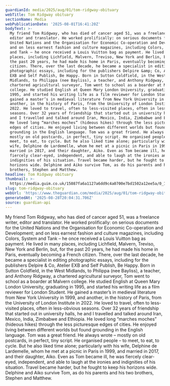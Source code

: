 ```yaml
---
guardianId: media/2025/aug/01/tom-ridgway-obituary
webTitle: Tom Ridgway obituary
sectionName: Media
webPublicationDate: '2025-08-01T16:41:20Z'
bodyText: >-
  My friend Tom Ridgway, who has died of cancer aged 51, was a freelance writer,
  editor and translator. He worked prolifically: on serious documents for the
  United Nations and the Organisation for Economic Co-operation and Development;
  and on less earnest fashion and culture magazines, including Colors, System
  and Tank – he once received a Louis Vuitton bag as payment. He lived in many
  places, including Lichfield, Malvern, Treviso, New York and Berlin, but, for
  the past 20 years, he had made his home in Paris, eventually becoming a French
  citizen. There, over the last decade, he became a specialist in editing
  photographic essays, including for the publishers Delpire &amp; Co, Atelier
  EXB and Self Publish, Be Happy. Born in Sutton Coldfield, in the West
  Midlands, to Philippa (nee Bayliss), a teacher, and Anthony Ridgway, a
  chartered agricultural surveyor, Tom went to school as a boarder at Malvern
  college. He studied English at Queen Mary London University, graduating in
  1995, and started his writing life as a film reviewer for London Student. He
  gained a master’s in medieval literature from New York University in 1999, and
  another, in the history of Paris, from the University of London Institute in
  2022. He loved to travel, often to less-visited places, often in less-obvious
  seasons. Over 32 years of friendship that started out in university halls, he
  and I travelled and talked around Iran, Mexico, India, Zimbabwe and Ethiopia.
  He loved long “marches moches” (hideous hikes) through the less picturesque
  edges of cities. He enjoyed living between different worlds but found
  grounding in the English language. Tom was a great friend. He always wrote –
  mostly on old postcards, in perfect, tiny script. He organised people – to
  meet, to eat, to cycle. But he also liked time alone; particularly with his
  wife, Delphine de Lardemelle, whom he met at a picnic in Paris in 1999, and
  married in 2017, and their daughter, Aiko. Even as Tom became ill, he was
  fiercely clear-eyed, independent, and able to laugh at the ironies and
  indignities of his situation. Travel became harder, but he fought to keep his
  horizons wide. Delphine and Aiko survive Tom, as do his parents and his two
  brothers, Stephen and Matthew.
headline: Tom Ridgway obituary
thumbnail: >-
  https://media.guim.co.uk/15087fa6a1127a6dd9c4a0700e7bd1502a12ee5a/0_142_2480_1984/500.jpg
slug: tom-ridgway-obituary
webUrl: 'https://www.theguardian.com/media/2025/aug/01/tom-ridgway-obituary'
generatedAt: '2025-08-28T20:04:31.706Z'
source: guardian-api
---
```

My friend Tom Ridgway, who has died of cancer aged 51, was a freelance writer, editor and translator. He worked prolifically: on serious documents for the United Nations and the Organisation for Economic Co-operation and Development; and on less earnest fashion and culture magazines, including Colors, System and Tank – he once received a Louis Vuitton bag as payment. He lived in many places, including Lichfield, Malvern, Treviso, New York and Berlin, but, for the past 20 years, he had made his home in Paris, eventually becoming a French citizen. There, over the last decade, he became a specialist in editing photographic essays, including for the publishers Delpire &amp; Co, Atelier EXB and Self Publish, Be Happy. Born in Sutton Coldfield, in the West Midlands, to Philippa (nee Bayliss), a teacher, and Anthony Ridgway, a chartered agricultural surveyor, Tom went to school as a boarder at Malvern college. He studied English at Queen Mary London University, graduating in 1995, and started his writing life as a film reviewer for London Student. He gained a master’s in medieval literature from New York University in 1999, and another, in the history of Paris, from the University of London Institute in 2022. He loved to travel, often to less-visited places, often in less-obvious seasons. Over 32 years of friendship that started out in university halls, he and I travelled and talked around Iran, Mexico, India, Zimbabwe and Ethiopia. He loved long “marches moches” (hideous hikes) through the less picturesque edges of cities. He enjoyed living between different worlds but found grounding in the English language. Tom was a great friend. He always wrote – mostly on old postcards, in perfect, tiny script. He organised people – to meet, to eat, to cycle. But he also liked time alone; particularly with his wife, Delphine de Lardemelle, whom he met at a picnic in Paris in 1999, and married in 2017, and their daughter, Aiko. Even as Tom became ill, he was fiercely clear-eyed, independent, and able to laugh at the ironies and indignities of his situation. Travel became harder, but he fought to keep his horizons wide. Delphine and Aiko survive Tom, as do his parents and his two brothers, Stephen and Matthew.
